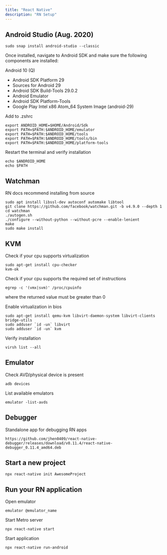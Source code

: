 ```yaml
---
title: "React Native"
description: "RN Setup"
---
```


## Android Studio (Aug. 2020)
```
sudo snap install android-studio --classic
```

Once installed, navigate to Android SDK and make sure the following components are installed:

Android 10 (Q)
- Android SDK Platform 29
- Sources for Android 29
- Android SDK Build-Tools 29.0.2
- Android Emulator
- Android SDK Platform-Tools
- Google Play Intel x86 Atom_64 System Image (android-29)

Add to .zshrc
```shell
export ANDROID_HOME=$HOME/Android/Sdk
export PATH=$PATH:$ANDROID_HOME/emulator
export PATH=$PATH:$ANDROID_HOME/tools
export PATH=$PATH:$ANDROID_HOME/tools/bin
export PATH=$PATH:$ANDROID_HOME/platform-tools
```

Restart the terminal and verify installation
```
echo $ANDROID_HOME
echo $PATH
```
## Watchman

RN docs recommend installing from source
```
sudo apt install libssl-dev autoconf automake libtool
git clone https://github.com/facebook/watchman.git -b v4.9.0 --depth 1
cd watchman 
./autogen.sh
./configure --without-python --without-pcre --enable-lenient
make
sudo make install
```

## KVM

Check if your cpu supports virtualization
```
sudo apt-get install cpu-checker
kvm-ok
```
Check if your cpu supports the required set of instructions
```
egrep -c '(vmx|svm)' /proc/cpuinfo
```
where the returned value must be greater than 0

Enable virtualization in bios
```
sudo apt-get install qemu-kvm libvirt-daemon-system libvirt-clients bridge-utils
sudo adduser `id -un` libvirt
sudo adduser `id -un` kvm
```

Verify installation
```
virsh list --all
```

## Emulator

Check AVD/physical device is present
```
adb devices
```

List available emulators
```
emulator -list-avds
```

## Debugger

Standalone app for debugging RN apps
```
https://github.com/jhen0409/react-native-debugger/releases/download/v0.11.4/react-native-debugger_0.11.4_amd64.deb
```

## Start a new project
```
npx react-native init AwesomeProject
```

## Run your RN application

Open emulator
```
emulator @emulator_name
```

Start Metro server
```
npx react-native start
```

Start application
```
npx react-native run-android
```